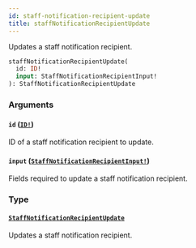 ```yaml
---
id: staff-notification-recipient-update
title: staffNotificationRecipientUpdate
---
```


Updates a staff notification recipient.

```graphql
staffNotificationRecipientUpdate(
  id: ID!
  input: StaffNotificationRecipientInput!
): StaffNotificationRecipientUpdate

```

### Arguments

#### `id` ([`ID!`](/api-reference/scalars/id.mdx))

ID of a staff notification recipient to update.

#### `input` ([`StaffNotificationRecipientInput!`](/api-reference/inputs/staff-notification-recipient-input.mdx))

Fields required to update a staff notification recipient.

### Type

#### [`StaffNotificationRecipientUpdate`](/api-reference/objects/staff-notification-recipient-update.mdx)

Updates a staff notification recipient.
